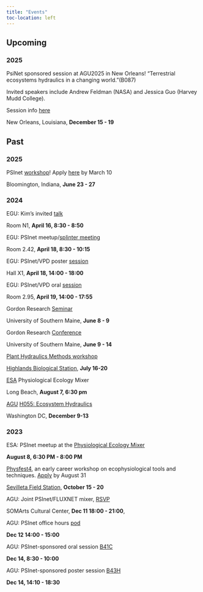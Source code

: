 ```yaml
---
title: "Events"
toc-location: left
---
```


## Upcoming

### 2025

::::: {.d-flex .justify-content-between}
<div>
PsiNet sponsored session at AGU2025 in New Orleans! 
"Terrestrial ecosystems hydraulics in a changing world."(B087) 

Invited speakers include Andrew Feldman (NASA) and Jessica Guo (Harvey Mudd College).

Session info [here](https://agu.confex.com/agu/agu25/prelim.cgi/Session/248821)
</div>

::: {.text-end .text-nowrap}
New Orleans, Louisiana, **December 15 - 19**
:::
:::::

## Past
### 2025

::::: {.d-flex .justify-content-between}
<div>

PSInet [workshop](https://psinetrcn.github.io/posts/2025-02-06-PSInet-workshop/post.html)! Apply [here](https://docs.google.com/forms/d/e/1FAIpQLSc2T5uVtZLR9rx0xipPs8aUOLxZSxjbaGl5HQoiMvuB3pdaIA/viewform) by March 10

</div>

::: {.text-end .text-nowrap}
Bloomington, Indiana, **June 23 - 27**
:::
:::::

### 2024

::::: {.d-flex .justify-content-between}
<div>

EGU: Kim's invited [talk](https://meetingorganizer.copernicus.org/EGU24/EGU24-10166.html)

</div>

::: {.text-end .text-nowrap}
Room N1, **April 16, 8:30 - 8:50**
:::
:::::

::::: {.d-flex .justify-content-between}
<div>

EGU: PSInet meetup/[splinter meeting](https://meetingorganizer.copernicus.org/EGU24/session/51379)

</div>

::: {.text-end .text-nowrap}
Room 2.42, **April 18, 8:30 - 10:15**
:::
:::::

::::: {.d-flex .justify-content-between}
<div>

EGU: PSInet/VPD poster [session](https://meetingorganizer.copernicus.org/EGU24/session/49912)

</div>

::: {.text-end .text-nowrap}
Hall X1, **April 18, 14:00 - 18:00**
:::
:::::

::::: {.d-flex .justify-content-between}
<div>

EGU: PSInet/VPD oral [session](https://meetingorganizer.copernicus.org/EGU24/session/49912)

</div>

::: {.text-end .text-nowrap}
Room 2.95, **April 19, 14:00 - 17:55**
:::
:::::

::::: {.d-flex .justify-content-between}
<div>

Gordon Research [Seminar](https://www.grc.org/multiscale-plant-vascular-biology-grs-conference/2024/#:~:text=The%20Multiscale%20Plant%20Vascular%20Biology,collaborative%20relationships%20with%20their%20peers.)

</div>

::: {.text-end .text-nowrap}
University of Southern Maine, **June 8 - 9**
:::
:::::

::::: {.d-flex .justify-content-between}
<div>

Gordon Research [Conference](https://www.grc.org/multiscale-plant-vascular-biology-conference/2024/)

</div>

::: {.text-end .text-nowrap}
University of Southern Maine, **June 9 - 14**
:::
:::::

::::: {.d-flex .justify-content-between}
<div>

[Plant Hydraulics Methods workshop](https://psinetrcn.github.io/posts/2024-01-26-hydraulics-workshop/)

</div>

::: {.text-end .text-nowrap}
[Highlands Biological Station](https://highlandsbiological.org/), **July 16-20**
:::
:::::

::::: {.d-flex .justify-content-between}
<div>

[ESA](https://www.esa.org/longbeach2024/) Physiological Ecology Mixer

</div>

::: {.text-end .text-nowrap}
Long Beach, **August 7, 6:30 pm**
:::
:::::

::::: {.d-flex .justify-content-between}
<div>

[AGU](https://www.agu.org/annual-meeting) [H055: Ecosystem Hydraulics](https://agu.confex.com/agu/agu24/prelim.cgi/Session/228500)

</div>

::: {.text-end .text-nowrap}
Washington DC, **December 9-13**
:::
:::::

### 2023

::::: {.d-flex .justify-content-between}
<div>

ESA: PSInet meetup at the [Physiological Ecology Mixer](https://esa2023.eventscribe.net/fsPopup.asp?PresentationID=1265067&query=physiological+ecology&Mode=presInfo)

</div>

::: {.text-end .text-nowrap}
**August 8, 6:30 PM - 8:00 PM**
:::
:::::

::::: {.d-flex .justify-content-between}
<div>

[Physfest4](https://physfest.wixsite.com/physfest), an early career workshop on ecophysiological tools and techniques. [Apply](https://docs.google.com/forms/d/e/1FAIpQLSeodvfjx2zrGbeQ9y1c6n_COmLmU-WBv9GPNAkAwrH6L7YPlA/viewform?pli=1) by August 31

</div>

::: {.text-end .text-nowrap}
[Sevilleta Field Station](https://unmsevilletafieldstation.wordpress.com/), **October 15 - 20**
:::
:::::

::::: {.d-flex .justify-content-between}
<div>

AGU: Joint PSInet/FLUXNET mixer, [RSVP](https://forms.office.com/Pages/ResponsePage.aspx?id=NL4TEdGuAE2rS83QJRC-kcvvN-vy0YlAr53RIm7OxMhUMk40TjlaTTlOQlZJQTA3SE1MSDc4TjdKQi4u)

</div>

::: {.text-end .text-nowrap}
SOMArts Cultural Center, **Dec 11 18:00 - 21:00**,
:::
:::::

::::: {.d-flex .justify-content-between}
<div>

AGU: PSInet office hours [pod](https://agu.confex.com/agu/fm23/meetingapp.cgi/Session/219640)

</div>

::: {.text-end .text-nowrap}
**Dec 12 14:00 - 15:00**
:::
:::::

::::: {.d-flex .justify-content-between}
<div>

AGU: PSInet-sponsored oral session [B41C](https://agu.confex.com/agu/fm23/meetingapp.cgi/Session/212762)

</div>

::: {.text-end .text-nowrap}
**Dec 14, 8:30 - 10:00**
:::
:::::

::::: {.d-flex .justify-content-between}
<div>

AGU: PSInet-sponsored poster session [B43H](https://agu.confex.com/agu/fm23/meetingapp.cgi/Session/190332)

</div>

::: {.text-end .text-nowrap}
**Dec 14, 14:10 - 18:30**
:::
:::::
